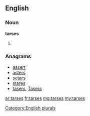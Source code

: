 ==English==

===Noun===
'''tarses'''

# {{plural of|tarse}}

===Anagrams===
* [[assert#English|assert]]
* [[asters#English|asters]]
* [[setars#English|setars]]
* [[stares#English|stares]]
* [[tasers#English|tasers]], [[Tasers#English|Tasers]]

[[Category:English plurals]]

[[ar:tarses]]
[[fr:tarses]]
[[mg:tarses]]
[[my:tarses]]